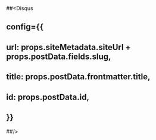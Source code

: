 
<AuthorBanner></AuthorBanner>
<p>&nbsp;</p>


##<Disqus
##  config={{
##    url: props.siteMetadata.siteUrl + props.postData.fields.slug,
##    title: props.postData.frontmatter.title,
##    id: props.postData.id,
##  }} 

##/>
